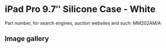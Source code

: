 # iPad Pro 9.7″ Silicone Case - White

Part number, for search engines, auction websites and such: MM202AM/A

## Image gallery

<div style={{ width: "768px" }}>
  <GalleryComponent
    images={[
      {
        original: "/everysource/MM202",
        thumbnail: "/everypreview/MM202",
      },
      {
        original: "/everysource/MM202_AV1_GOLD",
        thumbnail: "/everypreview/MM202_AV1_GOLD",
      },
      {
        original: "/everysource/MM202_AV1_ROSEGOLD",
        thumbnail: "/everypreview/MM202_AV1_ROSEGOLD",
      },
      {
        original: "/everysource/MM202_AV1_SILVER",
        thumbnail: "/everypreview/MM202_AV1_SILVER",
      },
      {
        original: "/everysource/MM202_AV1_SPACE_GRAY",
        thumbnail: "/everypreview/MM202_AV1_SPACE_GRAY",
      },
      {
        original: "/everysource/MM202_AV2",
        thumbnail: "/everypreview/MM202_AV2",
      },
      {
        original: "/everysource/MM202_AV3",
        thumbnail: "/everypreview/MM202_AV3",
      },
      {
        original: "/everysource/MM202_AV4",
        thumbnail: "/everypreview/MM202_AV4",
      }
    ]}
  />
</div>